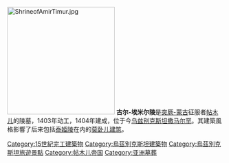 {{Unreferenced|time=2020-10-28T09:09:36+00:00}}
[[File:ShrineofAmirTimur.jpg|250px]]
'''古尔-埃米尔陵'''是[[突厥-蒙古传统|突厥-蒙古]]征服者[[帖木儿|帖木儿]]的陵墓，1403年动工，1404年建成，位于今[[乌兹别克斯坦|乌兹别克斯坦]][[撒马尔罕|撒马尔罕]]。其建築風格影響了后来包括[[泰姬陵|泰姬陵]]在内的[[莫卧儿建筑|莫卧儿建筑]]。

{{建築小作品}}
{{帖木儿帝国}}
[[Category:15世紀完工建築物|Category:15世紀完工建築物]]
[[Category:烏茲別克斯坦建築物|Category:烏茲別克斯坦建築物]]
[[Category:烏茲別克斯坦旅遊景點|Category:烏茲別克斯坦旅遊景點]]
[[Category:帖木儿帝国|Category:帖木儿帝国]]
[[Category:亚洲墓葬|Category:亚洲墓葬]]
